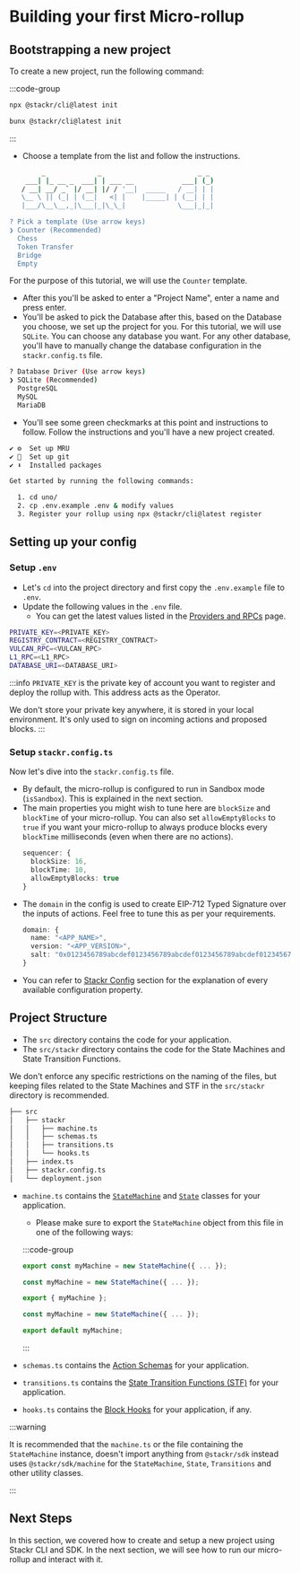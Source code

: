 # Building your first Micro-rollup

## Bootstrapping a new project

To create a new project, run the following command:

:::code-group

```bash [npm]
npx @stackr/cli@latest init
```

```bash [bun]
bunx @stackr/cli@latest init
```

:::

- Choose a template from the list and follow the instructions.

```bash [Terminal]
        _             _                        _ _
    ___| |_ __ _  ___| | ___ __            ___| (_)
   / __| __/ _` |/ __| |/ / '__|  _____   / __| | |
   \__ \ || (_| | (__|   <| |    |_____| | (__| | |
   |___/\__\__,_|\___|_|\_\_|             \___|_|_|

? Pick a template (Use arrow keys)
❯ Counter (Recommended)
  Chess
  Token Transfer
  Bridge
  Empty
```

For the purpose of this tutorial, we will use the `Counter` template.

- After this you'll be asked to enter a "Project Name", enter a name and press enter.
- You'll be asked to pick the Database after this, based on the Database you choose, we set up the project for you. For this tutorial, we will use `SQLite`. You can choose any database you want. For any other database, you'll have to manually change the database configuration in the `stackr.config.ts` file.

```bash [Terminal]
? Database Driver (Use arrow keys)
❯ SQLite (Recommended)
  PostgreSQL
  MySQL
  MariaDB
```

- You'll see some green checkmarks at this point and instructions to follow. Follow the instructions and you'll have a new project created.

```bash [Terminal]
✔ ⚙️  Set up MRU
✔ 🧹  Set up git
✔ ⬇️  Installed packages

Get started by running the following commands:

  1. cd uno/
  2. cp .env.example .env & modify values
  3. Register your rollup using npx @stackr/cli@latest register

```

## Setting up your config

### Setup `.env`

- Let's `cd` into the project directory and first copy the `.env.example` file to `.env`.
- Update the following values in the `.env` file.
  - You can get the latest values listed in the [Providers and RPCs](/build/references/providers-and-rpc) page.

```bash [.env]
PRIVATE_KEY=<PRIVATE_KEY>
REGISTRY_CONTRACT=<REGISTRY_CONTRACT>
VULCAN_RPC=<VULCAN_RPC>
L1_RPC=<L1_RPC>
DATABASE_URI=<DATABASE_URI>
```

:::info
`PRIVATE_KEY` is the private key of account you want to register and deploy the rollup with. This address acts as the Operator.

We don't store your private key anywhere, it is stored in your local environment. It's only used to sign on incoming actions and proposed blocks.
:::

### Setup `stackr.config.ts`

Now let's dive into the `stackr.config.ts` file.

- By default, the micro-rollup is configured to run in Sandbox mode (`isSandbox`). This is explained in the next section.
- The main properties you might wish to tune here are `blockSize` and `blockTime` of your micro-rollup.
  You can also set `allowEmptyBlocks` to `true` if you want your micro-rollup to always produce blocks every `blockTime` milliseconds (even when there are no actions).
  ```ts [stackr.config.ts]
  sequencer: {
    blockSize: 16,
    blockTime: 10,
    allowEmptyBlocks: true
  }
  ```
- The `domain` in the config is used to create EIP-712 Typed Signature over the inputs of actions. Feel free to tune this as per your requirements.
  ```ts [stackr.config.ts]
  domain: {
    name: "<APP_NAME>",
    version: "<APP_VERSION>",
    salt: "0x0123456789abcdef0123456789abcdef0123456789abcdef0123456789abcdef"
  }
  ```
- You can refer to [Stackr Config](/build/framework/config) section for the explanation of every available configuration property.

## Project Structure

- The `src` directory contains the code for your application.
- The `src/stackr` directory contains the code for the State Machines and State Transition Functions.

We don't enforce any specific restrictions on the naming of the files, but keeping files related to the State Machines and STF in the `src/stackr` directory is recommended.

```bash
├── src
│   ├── stackr
│   │   ├── machine.ts
│   │   ├── schemas.ts
│   │   ├── transitions.ts
│   │   └── hooks.ts
│   ├── index.ts
│   ├── stackr.config.ts
│   └── deployment.json
```

- `machine.ts` contains the [`StateMachine`](/build/framework/state-machine/introduction) and [`State`](/build/framework/state-machine/state) classes for your application.

  - Please make sure to export the `StateMachine` object from this file in one of the following ways:

  :::code-group

  ```ts [machine.ts (declaration export)]
  export const myMachine = new StateMachine({ ... });
  ```

  ```ts [machine.ts (named export)]
  const myMachine = new StateMachine({ ... });

  export { myMachine };
  ```

  ```ts [machine.ts (default export)]
  const myMachine = new StateMachine({ ... });

  export default myMachine;
  ```

  :::

- `schemas.ts` contains the [Action Schemas](/build/framework/action/action-schema) for your application.
- `transitions.ts` contains the [State Transition Functions (STF)](/build/framework/state-machine/state-transitions) for your application.
- `hooks.ts` contains the [Block Hooks](/build/framework/state-machine/block-hooks) for your application, if any.

:::warning

It is recommended that the `machine.ts` or the file containing the `StateMachine` instance, doesn't import anything from `@stackr/sdk` instead uses `@stackr/sdk/machine` for the `StateMachine`, `State`, `Transitions` and other utility classes.

:::

## Next Steps

In this section, we covered how to create and setup a new project using Stackr CLI and SDK. In the next section, we will see how to run our micro-rollup and interact with it.
